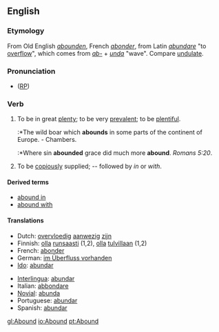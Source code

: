 ==English==
===Etymology===
From Old English ''[[abounden]]'', French ''[[abonder]]'', from Latin ''[[abundare]]'' "to [[overflow]]", which comes from ''[[ab-]]'' + ''[[unda]]'' "wave". Compare [[undulate]].

===Pronunciation===
* ([[RP]]) {{IPA|/əˈbaʊnd/}}

===Verb===
{{en-infl-reg-consonant|abound||}}
# {{intransitive}} To be in great [[plenty]]; to be very [[prevalent]]; to be [[plentiful]].
#:*The wild boar which '''abounds''' in some parts of the continent of Europe. - Chambers.
#:*Where sin '''abounded''' grace did much more '''abound'''. ''Romans 5:20''.
# {{intransitive}} To be [[copiously]] supplied; -- followed by ''in'' or ''with''.

====Derived terms====
* [[abound in]]
* [[abound with]]

====Translations====
{{top}}
*Dutch: [[overvloedig]] [[aanwezig]] [[zijn]]
*Finnish: [[olla]] [[runsaasti]] (1,2), [[olla]] [[tulvillaan]] (1,2)
*French: [[abonder]]
*German: [[im Überfluss vorhanden]]
*[[Ido]]: [[abundar]]
{{mid}}
*[[Interlingua]]: [[abundar]]
*Italian: [[abbondare]]
*[[Novial]]: [[abunda]]
*Portuguese: [[abundar]]
*Spanish: [[abundar]]
{{bottom}}

[[gl:Abound]]
[[io:Abound]]
[[pt:Abound]]